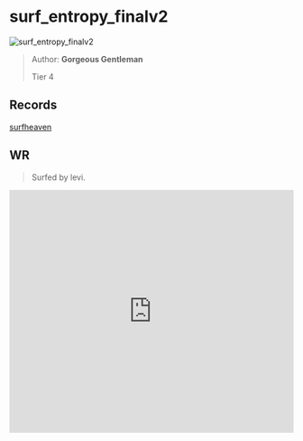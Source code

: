 
# surf_entropy_finalv2

![surf_entropy_finalv2](https://raw.githubusercontent.com/Sayt123/SurfMapPics/Maps-and-bonuses/csgo/surf_entropy_finalv2.jpg)

> Author: **Gorgeous Gentleman**
>
> Tier 4

## Records

[surfheaven](https://surfheaven.eu/map/surf_entropy_finalv2)

## WR

> Surfed by levi.

<iframe
width="100%"
height="430"
src="https://www.youtube.com/embed/OcP1uXrYOL4"
frameborder="0"
allow="accelerometer; autoplay; clipboard-write; encrypted-media; gyroscope; picture-in-picture"
allowFullScreen
/>

```md

[Surf Timer] - levi finished in 00:38:29 (WR -00:00:40). Improving by 00:00:56
[Surf Timer] - levi beat the map record! Rank: 1/1088

Previous WR holder: Marble


```
                